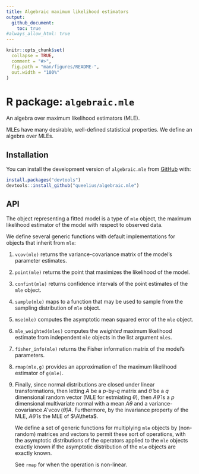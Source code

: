 ```yaml
---
title: Algebraic maximum likelihood estimators
output:
  github_document:
    toc: true
#always_allow_html: true
---
```


<!-- README.md is generated from README.Rmd. Please edit that file -->

```r
knitr::opts_chunk$set(
  collapse = TRUE,
  comment = "#>",
  fig.path = "man/figures/README-",
  out.width = "100%"
)
```

# R package: `algebraic.mle`

<!-- badges: start -->
<!-- badges: end -->

An algebra over maximum likelihood estimators (MLE).

MLEs have many desirable, well-defined statistical properties.
We define an algebra over MLEs.

## Installation

You can install the development version of `algebraic.mle` from [GitHub](https://github.com/) with:

```r
install.packages("devtools")
devtools::install_github("queelius/algebraic.mle")
```

## API

The object representing a fitted model is a type of `mle` object, the maximum
likelihood estimator of the model with respect to observed data.

We define several generic functions with default implementations for
objects that inherit from `mle`:

1. `vcov(mle)` returns the variance-covariance matrix of the model's
   parameter estimates.

2. `point(mle)` returns the point that maximizes the likelihood
   of the model.

3. `confint(mle)` returns confidence intervals of the point
   estimates of the `mle` object.

4. `sample(mle)` maps to a function that may be used to sample from the
   sampling distribution of `mle` object.

5. `mse(mle)` computes the asymptotic mean squared error of the `mle` object.

6. `mle_weighted(mles)` computes the *weighted* maximum likelihood estimate
   from independent `mle` objects in the list argument `mles`.
   
7. `fisher_info(mle)` returns the Fisher information matrix of the model's
   parameters.
   
8. `rmap(mle,g)` provides an approximation of the maximum likelihood estimator
   of `g(mle)`.
   
9. Finally, since normal distributions are closed under linear transformations,
   then letting $A$ be a $p$-by-$q$ matrix and $\hat\theta$ be a $q$
   dimensional random vector (MLE for estmiating $\theta$), then $A\hat\theta$
   is a $p$ dimensional multivariate normal with a mean $A\theta$ and a
   variance-covariance $A'\operatorname{vcov}(\hat\theta)A$.
   Furthermore, by the invariance property of the MLE, $A\hat\theta$ is the
   MLE of $\A\theta$.
   
   We define a set of generic functions for multiplying `mle` objects by
   (non-random) matrices and vectors to permit these sort of operations, with
   the asymptotic distributions of the operators applied to the `mle` objects
   exactly known if the asymptotic distribution of the `mle` objects are
   exactly known.
   
   See `rmap` for when the operation is non-linear.

